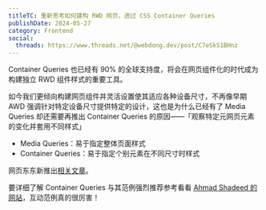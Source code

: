 ```yaml
---
titleTC: 重新思考如何建构 RWD 网页，透过 CSS Container Queries
publishDate: 2024-05-27
category: Frontend
social:
  threads: https://www.threads.net/@webdong.dev/post/C7eSkS1BHnz
---
```


Container Queries 也已经有 90% 的全球支持度，将会在网页组件化的时代成为构建独立 RWD 组件样式的重要工具。

如今我们更倾向构建网页组件并灵活设置使其适应各种设备尺寸，不再像早期 AWD 强调针对特定设备尺寸提供特定的设计，这也是为什么已经有了 Media Queries 却还需要再推出 Container Queries 的原因——「观察特定元网页元素的变化并套用不同样式」

- Media Queries：易于指定整体页面样式
- Container Queries：易于指定个别元素在不同尺寸时样式

网页东东新推出[相关文章](https://www.webdong.dev/post/container-queries/)。

要详细了解 Container Queries 与其范例强烈推荐参考看看 [Ahmad Shadeed 的网站](https://ishadeed.com/article/css-container-query-guide/#introduction)，互动范例真的很厉害！

